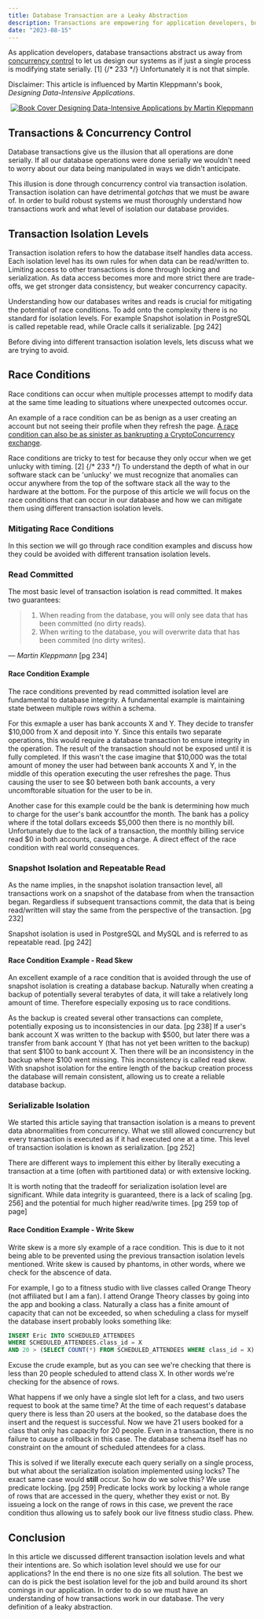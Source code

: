 ```yaml
---
title: Database Transaction are a Leaky Abstraction
description: Transactions are empowering for application developers, but the conversation doesn't stop there.
date: "2023-08-15"
---
```


As application developers, database transactions abstract us away from
[concurrency control](https://www.geeksforgeeks.org/concurrency-control-in-dbms/#)
to let us design our systems as if just a single process is modifying state serially. [1] {/* 233 */}
Unfortunately it is not that simple.

Disclaimer: This article is influenced by Martin Kleppmann's book, _Designing Data-Intensive Applications_.

<p align="center">
  <a
    alt="Designing Data-Intensive Applications by Martin Kleppmann"
    target="_blank"
    href="https://www.amazon.com/Designing-Data-Intensive-Applications-Reliable-Maintainable/dp/1449373321/ref=sr_1_1?keywords=martin+kleppmann%2527s+designing+data-intensive+applications&amp;qid=1691551612&amp;sprefix=martin+klep%252Caps%252C192&amp;sr=8-1&_encoding=UTF8&tag=ericventor-20&linkCode=ur2&linkId=e1be69645fddf1c77e3edaeafb9d9c2a&camp=1789&creative=9325"
  >
    <img
      src="https://encrypted-tbn3.gstatic.com/images?q=tbn:ANd9GcSlR4hC5tiypE9ftFBwNG1qi90tsMqcjs3cZB1vZrk7qZ5YV3dt"
      alt="Book Cover"
    />
    Designing Data-Intensive Applications by Martin Kleppmann
  </a>
</p>

## Transactions & Concurrency Control

Database transactions give us the illusion that all operations are done serially.
If all our database operations were done serially we wouldn't need to worry about our
data being manipulated in ways we didn't anticipate.

This illusion is done through concurrency control via transaction isolation.
Transaction isolation can have detrimental _gotchas_ that we must be aware of.
In order to build robust systems we must thoroughly understand how transactions
work and what level of isolation our database provides.

## Transaction Isolation Levels

Transaction isolation refers to how the database itself handles data access.
Each isolation level has its own rules for when data can be read/written to.
Limiting access to other transactions is done through locking and serialization.
As data access becomes more and more strict there are trade-offs, we get stronger
data consistency, but weaker concurrency capacity.

Understanding how our databases writes and reads is crucial for mitigating the potential
of race conditions. To add onto the complexity there is no standard for isolation levels.
For example Snapshot isolation in PostgreSQL is called repetable read, while Oracle
calls it serializable. [pg 242]

Before diving into different transaction isolation levels, lets discuss
what we are trying to avoid.

## Race Conditions

Race conditions can occur when multiple processes attempt to modify data at the same time
leading to situations where unexpected outcomes occur.

An example of a race condition can be as benign as a user creating an account
but not seeing their profile when they refresh the page.
[A race condition can also be as sinister as bankrupting a CryptoConcurrency exchange](https://old.reddit.com/r/Bitcoin/comments/1wtbiu/how_i_stole_roughly_100_btc_from_an_exchange_and/).

Race conditions are tricky to test for because they only occur when we get unlucky with timing. [2] {/* 233 */}
To understand the depth of what in our software stack can be 'unlucky' we must recognize
that anomalies can occur anywhere from the top of the software stack all the way to the
hardware at the bottom. For the purpose of this article we will focus on the race conditions
that can occur in our database and how we can mitigate them using different transaction isolation levels.

### Mitigating Race Conditions

In this section we will go through race condition examples and discuss how they could be avoided
with different transation isolation levels.

### Read Committed

The most basic level of transaction isolation is read committed. It makes two guarantees:

> 1. When reading from the database, you will only see data that has been committed (no dirty reads).
> 2. When writing to the database, you will overwrite data that has been commited (no dirty writes).

<cite>&mdash; Martin Kleppmann</cite> [pg 234]

#### Race Condition Example

The race conditions prevented by read committed isolation level are fundamental to database integrity.
A fundamental example is maintaining state between multiple rows within a schema.

For this exmaple a user has bank accounts X and Y. They decide to transfer $10,000 from X and deposit into Y.
Since this entails two separate operations, this would require a database transaction
to ensure integrity in the operation. The result of the transaction should not be exposed
until it is fully completed. If this wasn't the case imagine that $10,000 was the total amount of money
the user had between bank accounts X and Y, in the middle of this operation executing the user refreshes the page.
Thus causing the user to see $0 between both bank accounts, a very uncomftorable situation for the user to be in.

Another case for this example could be the bank is determining how much to charge for the user's bank
accountfor the month. The bank has a policy where if the total dollars exceeds $5,000 then there is no
monthly bill. Unfortunately due to the lack of a transaction, the monthly billing service read $0 in
both accounts, causing a charge. A direct effect of the race condition with real world consequences.

### Snapshot Isolation and Repeatable Read

As the name implies, in the snapshot isolation transaction level, all transactions work on a snapshot
of the database from when the transaction began. Regardless if subsequent transactions commit, the
data that is being read/written will stay the same from the perspective of the transaction. [pg 232]

Snapshot isolation is used in PostgreSQL and MySQL and is referred to as repeatable read. [pg 242]

#### Race Condition Example - Read Skew

An excellent example of a race condition that is avoided through the use of snapshot isolation is
creating a database backup. Naturally when creating a backup of potentially several terabytes of data,
it will take a relatively long amount of time. Therefore especially exposing us to race conditions.

As the backup is created several other transactions can complete, potentially exposing us to
inconsistencies in our data. [pg 238] If a user's bank account X was written to the backup with
$500, but later there was a transfer from bank account Y (that has not yet been written to the backup)
that sent $100 to bank account X. Then there will be an inconsistency in the backup
where $100 went missing. This inconsistency is called read skew. With snapshot isolation for
the entire length of the backup creation process the database will remain consistent, allowing us
to create a reliable database backup.

### Serializable Isolation

We started this article saying that transaction isolation is a means to prevent data abnormalities
from concurrency. What we still allowed concurrency but every transaction is executed as if it had
executed one at a time. This level of transaction isolation is known as serialization. [pg 252]

There are different ways to implement this either by literally executing a transaction at a time
(often with partitioned data) or with extensive locking.

It is worth noting that the tradeoff for serialization isolation level are significant. While
data integrity is guaranteed, there is a lack of scaling [pg. 256] and the potential for much
higher read/write times. [pg 259 top of page]

#### Race Condition Example - Write Skew

Write skew is a more sly example of a race condition. This is due to it not being
able to be prevented using the previous transaction isolation levels mentioned.
Write skew is caused by phantoms, in other words, where we check for the abscence of data.

For example, I go to a fitness studio with live classes called Orange Theory
(not affiliated but I am a fan). I attend Orange Theory classes by going into the app
and booking a class. Naturally a class has a finite amount of capacity that
can not be exceeded, so when scheduling a class for myself the database insert probably
looks something like:

```sql
INSERT Eric INTO SCHEDULED_ATTENDEES
WHERE SCHEDULED_ATTENDEES.class_id = X
AND 20 > (SELECT COUNT(*) FROM SCHEDULED_ATTENDEES WHERE class_id = X)
```

Excuse the crude example, but as you can see we're checking that there is less than
20 people scheduled to attend class X. In other words we're checking for the absence of rows.

What happens if we only have a single slot left for a class, and two users request to book at
the same time? At the time of each request's database query there is less than 20 users at the
booked, so the database does the insert and the request is successful. Now we have 21 users booked
for a class that only has capacity for 20 people. Even in a transaction, there is no failure to
cause a rollback in this case. The database schema itself has no constraint on the amount of
scheduled attendees for a class.

This is solved if we literally execute each query serially on a single process, but what about
the serialization isolation implemented using locks? The exact same case would **still** occur.
So how do we solve this? We use predicate locking. [pg 259] Predicate locks work by locking
a whole range of rows that are accessed in the query, whether they exist or not. By issueing a lock
on the range of rows in this case, we prevent the race condition thus allowing us to safely book
our live fitness studio class. Phew.

## Conclusion

In this article we discussed different transaction isolation levels and what their
intentions are. So which isolation level should we use for our applications?
In the end there is no one size fits all solution. The best we can do is pick the
best isolation level for the job and build around its short comings in our application.
In order to do so we must have an understanding of how transactions work in our database.
The very definition of a leaky abstraction.

